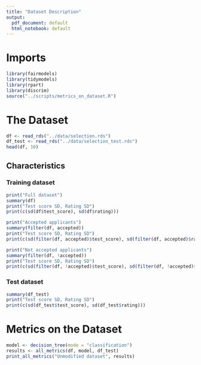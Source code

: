 ```yaml
---
title: "Dataset Description"
output:
  pdf_document: default
  html_notebook: default
---
```


# Imports
```r
library(fairmodels)
library(tidymodels)
library(rpart)
library(discrim)
source("../scripts/metrics_on_dataset.R")
```

# The Dataset
```r
df <- read_rds("../data/selection.rds")
df_test <- read_rds("../data/selection_test.rds")
head(df, 10)
```

## Characteristics
### Training dataset
```r
print("Full dataset")
summary(df)
print("Test score SD, Rating SD")
print(c(sd(df$test_score), sd(df$rating)))

print("Accepted applicants")
summary(filter(df, accepted))
print("Test score SD, Rating SD")
print(c(sd(filter(df, accepted)$test_score), sd(filter(df, accepted)$rating)))

print("Not accepted applicants")
summary(filter(df, !accepted))
print("Test score SD, Rating SD")
print(c(sd(filter(df, !accepted)$test_score), sd(filter(df, !accepted)$rating)))

```
### Test dataset
```r
summary(df_test)
print("Test score SD, Rating SD")
print(c(sd(df_test$test_score), sd(df_test$rating)))

```

# Metrics on the Dataset
```r
model <- decision_tree(mode = "classification")
results <- all_metrics(df, model, df_test)
print_all_metrics("Unmodified dataset", results)
```


